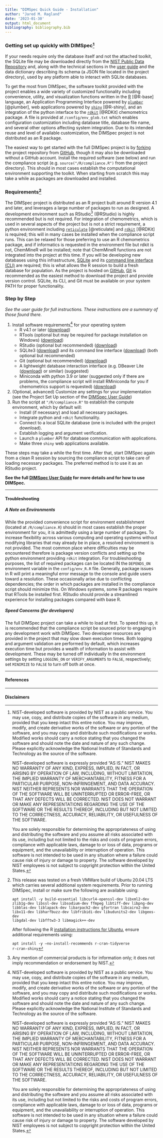 ```yaml
---
title: "DIMSpec Quick Guide - Installation"
author: "Jared M. Ragland"
date: '2023-01-30'
output: html_document
bibliography: bibliography.bib
---
```


### Getting set up quickly with DIMSpec[^1] {#qg1-intro}

[^1]: NIST-developed software is provided by NIST as a public service. You may use, copy, and distribute copies of the software in any medium, provided that you keep intact this entire notice. You may improve, modify, and create derivative works of the software or any portion of the software, and you may copy and distribute such modifications or works. Modified works should carry a notice stating that you changed the software and should note the date and nature of any such change. Please explicitly acknowledge the National Institute of Standards and Technology as the source of the software. 

    NIST-developed software is expressly provided "AS IS." NIST MAKES NO WARRANTY OF ANY KIND, EXPRESS, IMPLIED, IN FACT, OR ARISING BY OPERATION OF LAW, INCLUDING, WITHOUT LIMITATION, THE IMPLIED WARRANTY OF MERCHANTABILITY, FITNESS FOR A PARTICULAR PURPOSE, NON-INFRINGEMENT, AND DATA ACCURACY. NIST NEITHER REPRESENTS NOR WARRANTS THAT THE OPERATION OF THE SOFTWARE WILL BE UNINTERRUPTED OR ERROR-FREE, OR THAT ANY DEFECTS WILL BE CORRECTED. NIST DOES NOT WARRANT OR MAKE ANY REPRESENTATIONS REGARDING THE USE OF THE SOFTWARE OR THE RESULTS THEREOF, INCLUDING BUT NOT LIMITED TO THE CORRECTNESS, ACCURACY, RELIABILITY, OR USEFULNESS OF THE SOFTWARE.

    You are solely responsible for determining the appropriateness of using and distributing the software and you assume all risks associated with its use, including but not limited to the risks and costs of program errors, compliance with applicable laws, damage to or loss of data, programs or equipment, and the unavailability or interruption of operation. This software is not intended to be used in any situation where a failure could cause risk of injury or damage to property. The software developed by NIST employees is not subject to copyright protection within the United States.

If your needs require only the database itself and not the attached toolkit, the SQLite file may be downloaded directly from the [NIST Public Data Repository](TODO LINK){target="_blank"} and, along with the technical sections in the [user guide](TODO LINK){target="_blank"} and the data dictionary describing its schema (a JSON file located in the project directory), used by any platform able to interact with SQLite databases.

To get the most from DIMSpec, the software toolkit provided with the project enables a wide variety of customized functionality including convenience, utility, and visualization functions written in the [R](https://www.r-project.org/about.html){target="_blank"} [@R-base] language, an Application Programming Interface powered by [`plumber`](https://www.rplumber.io){target="_blank"} [@plumber], web applications powered by [`shiny`](https://shiny.rstudio.com){target="_blank"} [@R-shiny], and an integration of the python interface to the [`rdkit`](https://www.rdkit.org/docs/index.html){target="_blank"} [@RDKit] chemometrics package. A file is provided at `/config/env_glob.txt` which enables configuration customization including database title, database file name, and several other options affecting system integration. Due to its intended reuse and level of available customization, the DIMSpec project is not distributed as an R package.

The easiest way to get started with the full DIMSpec project is by [forking](https://docs.github.com/en/get-started/quickstart/fork-a-repo){target="_blank"} the project repository from [GitHub](TODO LINK){target="_blank"}, though it may also be downloaded without a GitHub account. Install the required software (see below) and run the compliance script (e.g. `source("/R/compliance.R")` from the project directory). This should in most cases establish the computational environment supporting the toolkit. When starting from scratch this may take a while as packages are downloaded and installed.

### Requirements[^2] {#qg1-requirements}

[^2]: This release was tested on a fresh VMWare build of Ubuntu 20.04 LTS which carries several additional system requirements. Prior to running DIMSpec, install or make sure the following are available using:

    <code>apt install -y build-essential libcurl4-openssl-dev libxml2-dev zlib1g-dev libssl-dev libsodium-dev ffmpeg libtiff-dev libpng-dev libblas-dev liblapack-dev libarpack2-dev gfortran libcairo2-dev libx11-dev libharfbuzz-dev libfribidi-dev libudunits2-dev libgeos-dev libgdal-dev libfftw3-3 libmagick++-dev</code>

    After following the R [installation instructions for Ubuntu](https://cran.r-project.org/bin/linux/ubuntu){target="_blank"}, ensure additional requirements using:

    <code>apt install -y --no-install-recommends r-cran-tidyverse r-cran-shiny</code>

The DIMSpec project is distributed as an R project built around R version 4.1 and later, and leverages a large number of packages to run as designed. A development environment such as RStudio[^3] (@RStudio) is highly recommended but is not required. For integration of chemometrics, which is used in several aspects of the project but is not a strict requirement, a python environment including [`reticulate`](https://rstudio.github.io/reticulate){target="_blank"} [@reticulate] and [`rdkit`](https://www.rdkit.org/docs/index.html){target="_blank"} [@RDKit] is required; this will in many cases be installed when the compliance script runs. This can be relaxed for those preferring to use an R chemometrics package, and if informatics is requested in the environment file but rdkit is not, ChemMineR will be installed; note that ChemMineR functions are not integrated into the project at this time. If you will be developing new databases using this infrastructure, [SQLite](https://www.sqlite.com/download.html){target="_blank"} and its [command line interface (CLI)](https://www.sqlite.org/cli.html){target="_blank"} are required; this is what allows the R session to build a fresh database for population. As the project is hosted on [GitHub](TODO LINK){target="_blank"}, [Git](https://git-scm.com/book/en/v2/Getting-Started-Installing-Git){target="_blank"} is recommended as the easiest method to download the project and provide version control. SQLite, its CLI, and Git must be available on your system PATH for proper functionality.

[^3]: Any mention of commercial products is for information only; it does not imply recommendation or endorsement by NIST.

### Step by Step {#qg1-step-by-step}

*See the user guide for full instructions. These instructions are a summary of those found there.*

1.  Install software requirements[^1] for your operating system
    -   R v4.1 or later ([download](https://cran.r-project.org/){target="_blank"})
    -   RTools (optional but may be required for package installation on Windows) ([download](https://cran.r-project.org/bin/windows/Rtools/){target="_blank"})
    -   RStudio (optional but recommended) ([download](https://www.rstudio.com/products/rstudio/download/#download){target="_blank"})
    -   SQLite3 ([download](https://www.sqlite.com/download.html){target="_blank"}) and its command line interface ([download](https://www.sqlite.com/cli.html){target="_blank"}) (both optional but recommended) 
    -   Git (optional but recommended) ([download](https://git-scm.com/book/en/v2/Getting-Started-Installing-Git){target="_blank"})
    -   A lightweight database interaction interface (e.g. DBeaver Lite ([download](https://dbeaver.com/download/lite/){target="_blank"}) or similar) (suggested) 
    -   Miniconda with python 3.9 or later (suggested only if there are problems, the compliance script will install RMiniconda for you if chemometrics support is requested) ([download](TODO LINK){target="_blank"})
2.  (Optional, advanced) Customize any settings for your implementation (see the Project Set Up section of the [DIMSpec User Guide](TODO LINK))
3.  Run the script at `"/R/compliance.R"` to establish the compute environment, which by default will:
    -   Install (if necessary) and load all necessary packages.
    -   Integrate python and `rdkit` functionality.
    -   Connect to a local SQLite database (one is included with the project download).
    -   Establish logging and argument verification.
    -   Launch a `plumber` API for database communication with applications.
    -   Make three `shiny` web applications available.

These steps may take a while the first time. After that, start DIMSpec again from a clean R session by sourcing the compliance script to take care of loading necessary packages. The preferred method is to use it as an RStudio project.

**See the full [DIMSpec User Guide](TODO LINK) for more details and for how to use DIMSpec.**

---

#### Troubleshooting {#qg1-troubleshooting}

##### A Note on Environments {#qg1-ts-environment}

While the provided convenience script for environment establishment (located at `/R/compliance.R`) should in most cases establish the proper environment for you, it is admittedly using a large number of packages. To increase flexibility across various computing and operating systems without modifying libraries that may already be in place, a resolved environment is not provided. The most common place where difficulties may be encountered therefore is package version conflicts and setting up the python environment providing `rdkit` integration. For troubleshooting purposes, the list of required packages can be located IN the `DEPENDS_ON` environment variable in the `config/env_R.R` file. Generally, package issues in R will print a meaningful error message to the console and guide users toward a resolution. These occasionally arise due to conflicting dependencies; the order in which packages are installed in the compliance script should minimize this. On Windows systems, some R packages require that RTools be installed first. RStudio should provide a streamlined experience for installing packages compared with base R.

##### Speed Concerns (for developers){#qg1-ts-speed}

The full DIMSpec project can take a while to load at first. To speed this up, it is recommended that the compliance script be sourced prior to engaging in any development work with DIMSpec. Two developer resources are provided in the project that may slow down execution times. Both logging and argument validation are performed by default, which increases execution time but provides a wealth of information to assist with development. These may be turned off individually In the environment settings by setting `LOGGING_ON` or `VERIFY_ARGUMENTS` to `FALSE`, respectively; set `MINIMIZE` to `FALSE` to turn off both at once.

---

#### References {#qg1-refs}

<div id="refs"></div>

---

#### Disclaimers {#qg1-disclaimers}
